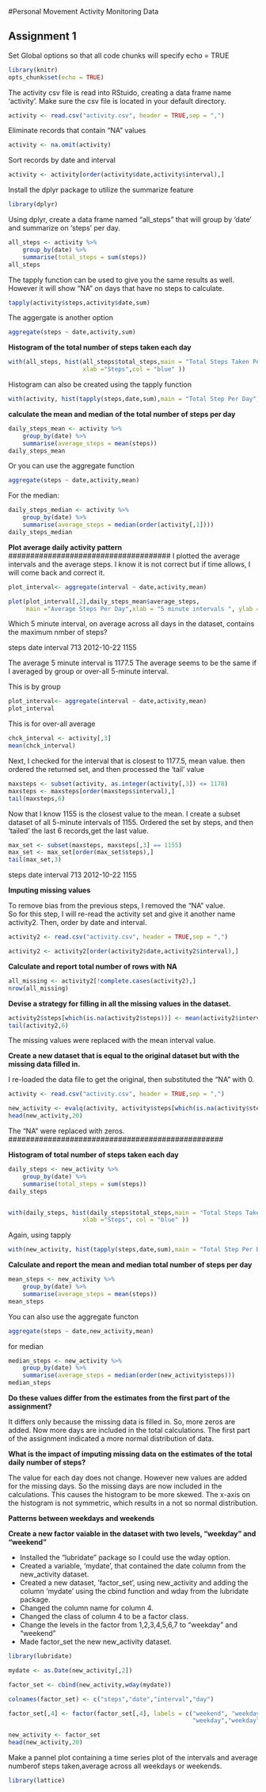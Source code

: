 #Personal Movement Activity Monitoring Data

## Assignment 1

Set Global options so that all code chunks will specify echo = TRUE

```r
library(knitr)
opts_chunk$set(echo = TRUE)
```

The activity csv file is read into RStuido, creating a data frame name 'activity'. 
Make sure the csv file is located in your default directory. 

```r
activity <- read.csv("activity.csv", header = TRUE,sep = ",")
```

Eliminate records that contain “NA” values 

```r
activity <- na.omit(activity)
```

Sort records by date and interval

```r
activity <- activity[order(activity$date,activity$interval),]
```

Install the dplyr package to utilize the summarize feature

```r
library(dplyr)
```

Using dplyr, create a data frame  named "all_steps" that  will group by ‘date’ 
and summarize on ‘steps’ per day.

```r
all_steps <- activity %>%
    group_by(date) %>%
    summarise(total_steps = sum(steps))
all_steps
```

The tapply function can be used to give you the same results as well. 
However it will show "NA" on days that have no steps to calculate.

```r
tapply(activity$steps,activity$date,sum)
```

The aggergate is another option
```r
aggregate(steps ~ date,activity,sum)
```

########################################

**Histogram of the total number of steps taken each day**

```r
with(all_steps, hist(all_steps$total_steps,main = "Total Steps Taken Per Day",
                     xlab ="Steps",col = "blue" ))

```

Histogram can also be created using the tapply function

```r
with(activity, hist(tapply(steps,date,sum),main = "Total Step Per Day",xlab = "Steps",col = "green"))

```

**calculate the mean and median of the total number of steps per day**

```r
daily_steps_mean <- activity %>%
    group_by(date) %>%
    summarise(average_steps = mean(steps))
daily_steps_mean
```

Or you can use the aggregate function

```r
aggregate(steps ~ date,activity,mean)
```
For the median:

```r
daily_steps_median <- activity %>%
    group_by(date) %>%
    summarise(average_steps = median(order(activity[,1])))
daily_steps_median
```


**Plot average daily activity pattern**
#####################################
I plotted the average intervals and the average steps.  I know it is not correct but 
if time allows, I will come back and correct it. 

```r
plot_interval<- aggregate(interval ~ date,activity,mean)

plot(plot_interval[,2],daily_steps_mean$average_steps,
     main ="Average Steps Per Day",xlab = "5 minute intervals ", ylab = "Steps", type='l' )

```

#####################################
Which 5 minute  interval, on average across all days in the dataset, 
contains the maximum nmber of steps?

steps       date    interval
713     2012-10-22     1155

The average 5 minute interval is 1177.5
The average seems to be the same if I averaged by group or over-all 5-minute interval.

This is by group
```r
plot_interval<- aggregate(interval ~ date,activity,mean)
plot_interval
```

This is for over-all average
```r
chck_interval <- activity[,3]
mean(chck_interval)
```

Next, I checked for the interval that is closest to 1177.5, mean value.
then ordered the returned set, and then processed the 'tail' value 
```r
maxsteps <- subset(activity, as.integer(activity[,3]) <= 1178)
maxsteps <- maxsteps[order(maxsteps$interval),]
tail(maxsteps,6)
```

Now that I know 1155 is the closest value to the mean.
I create a subset dataset of all 5-minute intervals of 1155.
Ordered the set by steps, and then 'tailed' the last 6 records,get the last value. 
```r
max_set <- subset(maxsteps, maxsteps[,3] == 1155)
max_set <- max_set[order(max_set$steps),]
tail(max_set,3)
```
 
 steps       date   interval
713     2012-10-22     1155

################################################
**Imputing missing values**

To remove bias from the previous steps, I removed the “NA” value.  
So for this step, I will re-read the activity set and give it another name activity2. 
Then, order by date and interval.

```r
activity2 <- read.csv("activity.csv", header = TRUE,sep = ",")

activity2 <- activity2[order(activity2$date,activity2$interval),]
```

**Calculate and report total number of rows with NA**

```r
all_missing <- activity2[!complete.cases(activity2),]
nrow(all_missing)
```
################################################

**Devise a strategy for filling in all the missing values in the dataset.**

```r
activity2$steps[which(is.na(activity2$steps))] <- mean(activity2$interval)
tail(activity2,6)
```
The missing values were replaced with the mean interval value.

###############################################

**Create a new dataset that is equal to the original dataset but with the missing data filled in.**

I re-loaded the data file to get the original, then substituted the "NA" 
with 0.

```r
activity <- read.csv("activity.csv", header = TRUE,sep = ",")

new_activity <- evalq(activity, activity$steps[which(is.na(activity$steps))] <- 0)
head(new_activity,20)
```
The "NA" were replaced with zeros.
#################################################

**Histogram of total number of steps taken each day**

```r
daily_steps <- new_activity %>%
    group_by(date) %>%
    summarise(total_steps = sum(steps))
daily_steps


with(daily_steps, hist(daily_steps$total_steps,main = "Total Steps Taken Per Day",
                     xlab ="Steps", col = "blue" ))

```

Again, using tapply

```r

with(new_activity, hist(tapply(steps,date,sum),main = "Total Step Per Day",xlab = "Steps", col = "green"))

```

**Calculate and report the mean and median total number of steps per day**

```r
mean_steps <- new_activity %>%
    group_by(date) %>%
    summarise(average_steps = mean(steps))
mean_steps
```

You can also use the aggregate functon

```r
aggregate(steps ~ date,new_activity,mean)
```

for median

```r
median_steps <- new_activity %>%
    group_by(date) %>%
    summarise(average_steps = median(order(new_activity$steps)))
median_steps
```



**Do these values differ from the estimates from the first part of the assignment?**  

It differs only because the missing data is filled in.  So, more zeros are added.  Now more days are included in the total calculations.   The first part of the assignment indicated a more normal distribution of data.  

**What is the impact of imputing missing data on the estimates of the total daily number of steps?**

The value for each day does not change.  However new values are added for the missing days.  So the missing days are now included in the calculations. This causes the histogram to be more skewed.  The x-axis on the histogram is not symmetric, which results in a not so normal distribution.

#############################################
**Patterns between weekdays and weekends**

**Create a new factor vaiable in the dataset with two levels, "weekday" and "weekend"**

-    Installed the “lubridate” package  so I could use the wday option. 
-	 Created a variable, ‘mydate’, that contained the date column from the new_activity dataset.
-	 Created a new dataset, ’factor_set’, using new_activity and adding the column ‘mydate’ 
    using the cbind function and  wday from the lubridate package. 
-	Changed the column name for column 4.
-	Changed the class of column 4 to be a factor class. 
-	Change the levels in the factor from 1,2,3,4,5,6,7 to “weekday” and “weekend” 
-	Made factor_set the new new_activity dataset. 

```r
library(lubridate)

mydate <- as.Date(new_activity[,2])

factor_set <- cbind(new_activity,wday(mydate))

colnames(factor_set) <- c("steps","date","interval","day")

factor_set[,4] <- factor(factor_set[,4], labels = c("weekend", "weekday","weekday",
                                                    "weekday","weekday","weekday","weekend"))

new_activity <- factor_set
head(new_activity,20)
```

Make a pannel plot containing a time series plot of the intervals and average numberof steps
taken,average across all weekdays or weekends.

```r
library(lattice)

```
